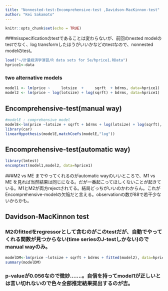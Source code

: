 ```yaml
---
title: "Nonnested-test:Encomprehensive-test ,Davidson-MacKinnon-test"
author: "Kei Sakamoto"
---
```


```r
knitr::opts_chunk$set(echo = TRUE)
```
###misspecificationのtestであることは変わらないが、前回のnested modelのtestでなく、log transformしたほうがいいかなどのtestなので、nonnested modelのtest。


```r
load("~/計量経済学演習/R data sets for 5e/hprice1.RData")
hprice1<-data
```

### two alternative models
```r
model1 <- lm(price ~     lotsize  +     sqrft  + bdrms, data=hprice1)
model2 <- lm(price ~ log(lotsize) + log(sqrft) + bdrms, data=hprice1)
```


## Encomprehensive-test(manual way)
```r
#modelE : comprehensive model
modelE<-lm(price ~lotsize + sqrft + bdrms + log(lotsize) + log(sqrft), data=hprice1)
library(car)
linearHypothesis(modelE,matchCoefs(modelE,"log"))
```


## Encomprehensive-test(automatic way)
```r
library(lmtest)
encomptest(model1,model2, data=hprice1)
```
###M2 vs ME までやってくれるのがautomatic wayのいいところで、M1 vs ME を見れば当然結果は同じになる。だが一番起こってほしくないことが起きている。M1とM2が両方rejectされてる。結局どっちがいいのかわからん。これがEncomprehensive-modelの欠陥だと言える。observationの数が88で若干少ないからかも。

## Davidson-MacKinnon test
### M2のfittedをregressorとして含むのがこのtestだが、自動でやってくれる関数が見つからない(time seriesのJ-testしかない)のでmanual wayのみ。

```r
modelDM<-lm(price ~lotsize + sqrft + bdrms + fitted(model2), data=hprice1)
summary(modelDM)
```

### p-valueが0.056なので微妙.......。自信を持ってmodel1が正しいとは言い切れないので色々全部推定結果提出するのが吉。

